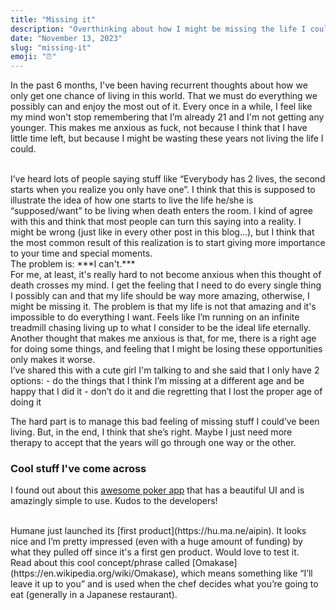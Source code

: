 ```yaml
---
title: "Missing it"
description: "Overthinking about how I might be missing the life I could be living."
date: "November 13, 2023"
slug: "missing-it"
emoji: "⏰"
---
```


In the past 6 months, I've been having recurrent thoughts about how we only get one chance of living in this world. That we must do everything we possibly can and enjoy the most out of it. Every once in a while, I feel like my mind won't stop remembering that I’m already 21 and I'm not getting any younger. This makes me anxious as fuck, not because I think that I have little time left, but because I might be wasting these years not living the life I could.

<br />
I’ve heard lots of people saying stuff like “Everybody has 2 lives, the second starts
when you realize you only have one”. I think that this is supposed to illustrate
the idea of how one starts to live the life he/she is “supposed/want” to be living
when death enters the room. I kind of agree with this and think that most people
can turn this saying into a reality. I might be wrong (just like in every other post
in this blog...), but I think that the most common result of this realization is
to start giving more importance to your time and special moments.
<br />
The problem is: ***I can't.***
<br />
For me, at least, it's really hard to not become anxious when this thought of death
crosses my mind. I get the feeling that I need to do every single thing I possibly
can and that my life should be way more amazing, otherwise, I might be missing it.
The problem is that my life is not that amazing and it's impossible to do everything
I want. Feels like I’m running on an infinite treadmill chasing living up to what
I consider to be the ideal life eternally. Another thought that makes me anxious
is that, for me, there is a right age for doing some things, and feeling that I might
be losing these opportunities only makes it worse.
<br />
I’ve shared this with a cute girl I'm talking to and she said that I only have 2
options: - do the things that I think I’m missing at a different age and be happy
that I did it - don’t do it and die regretting that I lost the proper age of doing
it
<br />

The hard part is to manage this bad feeling of missing stuff I could’ve been living. But, in the end, I think that she’s right. Maybe I just need more therapy to accept that the years will go through one way or the other.

### Cool stuff I've come across

I found out about this [awesome poker app](https://www.offsuit.app/index.html) that has a beautiful UI and is amazingly simple to use. Kudos to the developers!

<br />
Humane just launched its [first product](https://hu.ma.ne/aipin). It looks nice and
I’m pretty impressed (even with a huge amount of funding) by what they pulled off
since it's a first gen product. Would love to test it.
<br />
Read about this cool concept/phrase called [Omakase](https://en.wikipedia.org/wiki/Omakase),
which means something like “I’ll leave it up to you” and is used when the chef decides
what you’re going to eat (generally in a Japanese restaurant).
